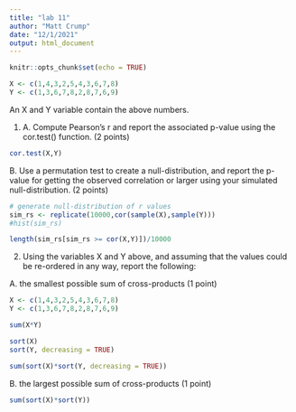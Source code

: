 ```yaml
---
title: "lab 11"
author: "Matt Crump"
date: "12/1/2021"
output: html_document
---
```


```r
knitr::opts_chunk$set(echo = TRUE)
```

```r
X <- c(1,4,3,2,5,4,3,6,7,8)
Y <- c(1,3,6,7,8,2,8,7,6,9)
```


An X and Y variable contain the above numbers.

1. 
A. Compute Pearson’s r and report the associated p-value using the cor.test() function. (2 points)

```r
cor.test(X,Y)
```


B. Use a permutation test to create a null-distribution, and report the p-value for getting the observed correlation or larger using your simulated null-distribution. (2 points)

```r

# generate null-distribution of r values
sim_rs <- replicate(10000,cor(sample(X),sample(Y)))
#hist(sim_rs)

length(sim_rs[sim_rs >= cor(X,Y)])/10000

```


2. Using the variables X and Y above, and assuming that the values could be re-ordered in any way, report the following:

A. the smallest possible sum of cross-products (1 point)

```r
X <- c(1,4,3,2,5,4,3,6,7,8)
Y <- c(1,3,6,7,8,2,8,7,6,9)

sum(X*Y)

sort(X)
sort(Y, decreasing = TRUE)

sum(sort(X)*sort(Y, decreasing = TRUE))

```


B. the largest possible sum of cross-products (1 point)

```r
sum(sort(X)*sort(Y))
```



